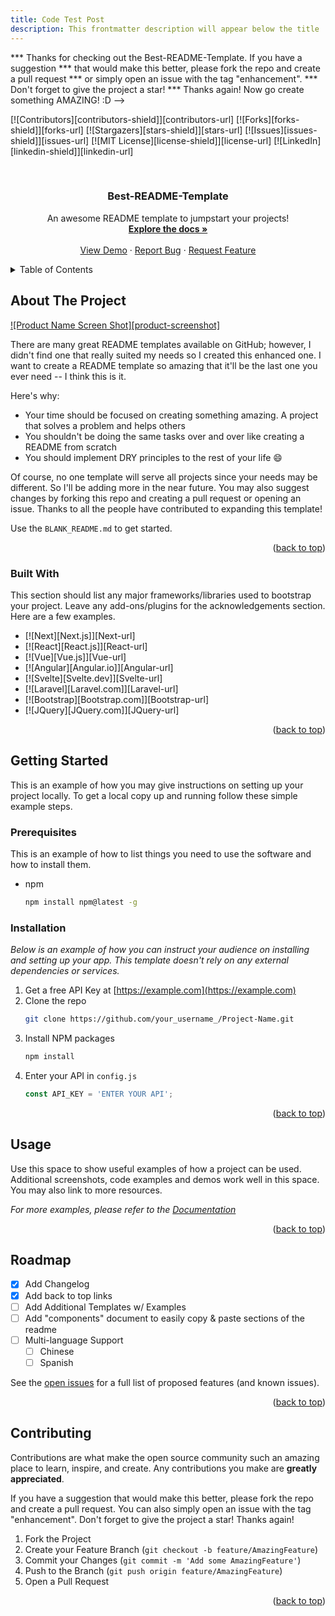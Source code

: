 ```yaml
---
title: Code Test Post
description: This frontmatter description will appear below the title
---
```


*** Thanks for checking out the Best-README-Template. If you have a suggestion
*** that would make this better, please fork the repo and create a pull request
*** or simply open an issue with the tag "enhancement".
*** Don't forget to give the project a star!
*** Thanks again! Now go create something AMAZING! :D
-->



<!-- PROJECT SHIELDS -->
<!--
*** I'm using markdown "reference style" links for readability.
*** Reference links are enclosed in brackets [ ] instead of parentheses ( ).
*** See the bottom of this document for the declaration of the reference variables
*** for contributors-url, forks-url, etc. This is an optional, concise syntax you may use.
*** https://www.markdownguide.org/basic-syntax/#reference-style-links
-->
[![Contributors][contributors-shield]][contributors-url]
[![Forks][forks-shield]][forks-url]
[![Stargazers][stars-shield]][stars-url]
[![Issues][issues-shield]][issues-url]
[![MIT License][license-shield]][license-url]
[![LinkedIn][linkedin-shield]][linkedin-url]



<!-- PROJECT LOGO -->
<br />
<div align="center">
  
  <h3 align="center">Best-README-Template</h3>

  <p align="center">
    An awesome README template to jumpstart your projects!
    <br />
    <a href="https://github.com/othneildrew/Best-README-Template"><strong>Explore the docs »</strong></a>
    <br />
    <br />
    <a href="https://github.com/othneildrew/Best-README-Template">View Demo</a>
    ·
    <a href="https://github.com/othneildrew/Best-README-Template/issues">Report Bug</a>
    ·
    <a href="https://github.com/othneildrew/Best-README-Template/issues">Request Feature</a>
  </p>
</div>



<!-- TABLE OF CONTENTS -->
<details>
  <summary>Table of Contents</summary>
  <ol>
    <li>
      <a href="#about-the-project">About The Project</a>
      <ul>
        <li><a href="#built-with">Built With</a></li>
      </ul>
    </li>
    <li>
      <a href="#getting-started">Getting Started</a>
      <ul>
        <li><a href="#prerequisites">Prerequisites</a></li>
        <li><a href="#installation">Installation</a></li>
      </ul>
    </li>
    <li><a href="#usage">Usage</a></li>
    <li><a href="#roadmap">Roadmap</a></li>
    <li><a href="#contributing">Contributing</a></li>
    <li><a href="#license">License</a></li>
    <li><a href="#contact">Contact</a></li>
    <li><a href="#acknowledgments">Acknowledgments</a></li>
  </ol>
</details>



<!-- ABOUT THE PROJECT -->
## About The Project

[![Product Name Screen Shot][product-screenshot]](https://example.com)

There are many great README templates available on GitHub; however, I didn't find one that really suited my needs so I created this enhanced one. I want to create a README template so amazing that it'll be the last one you ever need -- I think this is it.

Here's why:
* Your time should be focused on creating something amazing. A project that solves a problem and helps others
* You shouldn't be doing the same tasks over and over like creating a README from scratch
* You should implement DRY principles to the rest of your life :smile:

Of course, no one template will serve all projects since your needs may be different. So I'll be adding more in the near future. You may also suggest changes by forking this repo and creating a pull request or opening an issue. Thanks to all the people have contributed to expanding this template!

Use the `BLANK_README.md` to get started.

<p align="right">(<a href="#readme-top">back to top</a>)</p>



### Built With

This section should list any major frameworks/libraries used to bootstrap your project. Leave any add-ons/plugins for the acknowledgements section. Here are a few examples.

* [![Next][Next.js]][Next-url]
* [![React][React.js]][React-url]
* [![Vue][Vue.js]][Vue-url]
* [![Angular][Angular.io]][Angular-url]
* [![Svelte][Svelte.dev]][Svelte-url]
* [![Laravel][Laravel.com]][Laravel-url]
* [![Bootstrap][Bootstrap.com]][Bootstrap-url]
* [![JQuery][JQuery.com]][JQuery-url]

<p align="right">(<a href="#readme-top">back to top</a>)</p>



<!-- GETTING STARTED -->
## Getting Started

This is an example of how you may give instructions on setting up your project locally.
To get a local copy up and running follow these simple example steps.

### Prerequisites

This is an example of how to list things you need to use the software and how to install them.
* npm
  ```sh
  npm install npm@latest -g
  ```

### Installation

_Below is an example of how you can instruct your audience on installing and setting up your app. This template doesn't rely on any external dependencies or services._

1. Get a free API Key at [https://example.com](https://example.com)
2. Clone the repo
   ```sh
   git clone https://github.com/your_username_/Project-Name.git
   ```
3. Install NPM packages
   ```sh
   npm install
   ```
4. Enter your API in `config.js`
   ```js
   const API_KEY = 'ENTER YOUR API';
   ```

<p align="right">(<a href="#readme-top">back to top</a>)</p>



<!-- USAGE EXAMPLES -->
## Usage

Use this space to show useful examples of how a project can be used. Additional screenshots, code examples and demos work well in this space. You may also link to more resources.

_For more examples, please refer to the [Documentation](https://example.com)_

<p align="right">(<a href="#readme-top">back to top</a>)</p>



<!-- ROADMAP -->
## Roadmap

- [x] Add Changelog
- [x] Add back to top links
- [ ] Add Additional Templates w/ Examples
- [ ] Add "components" document to easily copy & paste sections of the readme
- [ ] Multi-language Support
    - [ ] Chinese
    - [ ] Spanish

See the [open issues](https://github.com/othneildrew/Best-README-Template/issues) for a full list of proposed features (and known issues).

<p align="right">(<a href="#readme-top">back to top</a>)</p>



<!-- CONTRIBUTING -->
## Contributing

Contributions are what make the open source community such an amazing place to learn, inspire, and create. Any contributions you make are **greatly appreciated**.

If you have a suggestion that would make this better, please fork the repo and create a pull request. You can also simply open an issue with the tag "enhancement".
Don't forget to give the project a star! Thanks again!

1. Fork the Project
2. Create your Feature Branch (`git checkout -b feature/AmazingFeature`)
3. Commit your Changes (`git commit -m 'Add some AmazingFeature'`)
4. Push to the Branch (`git push origin feature/AmazingFeature`)
5. Open a Pull Request

<p align="right">(<a href="#readme-top">back to top</a>)</p>

